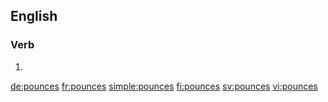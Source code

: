 ==English==

===Verb===
{{head|en}}

# {{en-third-person singular of|pounce}}

[[de:pounces]]
[[fr:pounces]]
[[simple:pounces]]
[[fi:pounces]]
[[sv:pounces]]
[[vi:pounces]]